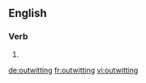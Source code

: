 ==English==

===Verb===
{{head|en|present participle}}

# {{present participle of|outwit|lang=en}}

[[de:outwitting]]
[[fr:outwitting]]
[[vi:outwitting]]